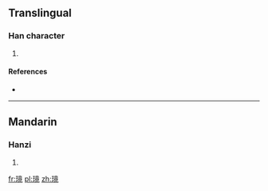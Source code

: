 ==Translingual==

===Han character===
{{Han char|rn=96|rad=玉|as=11|sn=15|four=|canj=一土卜廿山 (MGYTU)}}

# {{defn|Han|sort=玉11}}

====References====
* {{Han ref|kx=0741.010|dkj=21199|dj=1150.200|hdz=21136.010|uh=7484|ud=29828}}

----

==Mandarin==

===Hanzi===
{{cmn-hanzi|pin=[[liǎn]] ([[lian3]]), [[yǐng]] ([[ying3]])|wg=lien<sup>3</sup>, ying<sup>3</sup>}}

# {{defn|Mandarin|sort=玉11}}

[[fr:璄]]
[[pl:璄]]
[[zh:璄]]